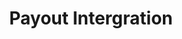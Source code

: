 ---
title: "Payout Intergration"
description: "Step-by-step guide to implementing secure cryptocurrency payouts. Learn how to fetch rates, validate transactions, and process payments across multiple blockchain networks using DollarPe's API."
icon: "book-open-cover"
iconType: "solid"
---